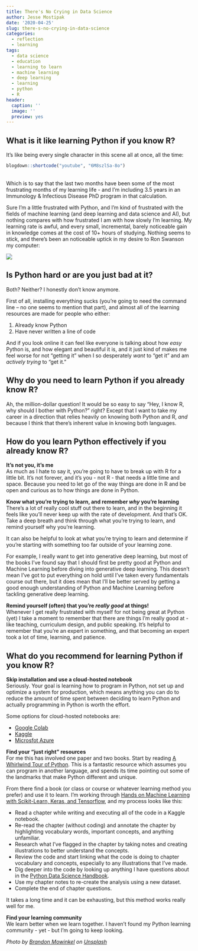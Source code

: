 ```yaml
---
title: There's No Crying in Data Science
author: Jesse Mostipak
date: '2020-04-25'
slug: there-s-no-crying-in-data-science
categories: 
  - reflection
  - learning
tags:
  - data science
  - education
  - learning to learn
  - machine learning
  - deep learning
  - learning
  - python
  - R
header:
  caption: ''
  image: ''
  preview: yes
---
```

## What is it like learning Python if you know R?

It's like being every single character in this scene all at once, all the time:

```r
blogdown::shortcode("youtube", "6M8szlSa-8o")
```
</br>
Which is to say that the last two months have been some of the most frustrating months of my learning life - and I'm including 3.5 years in an Immunology & Infectious Disease PhD program in that calculation. 

Sure I'm a little frustrated with Python, and I'm kind of frustrated with the fields of machine learning (and deep learning and data science and AI), but nothing compares with how frustrated I am with how slowly I'm learning. 
My learning rate is awful, and every small, incremental, barely noticeable gain in knowledge comes at the cost of 10+ hours of studying.
Nothing seems to stick, and there's been an noticeable uptick in my desire to Ron Swanson my computer:

![](https://media.giphy.com/media/5eFp76zhsq3uw/giphy.gif)

## Is Python hard or are you just bad at it?

Both? 
Neither?
I honestly don't know anymore.

First of all, installing everything sucks (you're going to need the command line -- no one seems to mention that part), and almost all of the learning resources are made for people who either:

1. Already know Python 
2. Have never written a line of code

And if you look online it can feel like everyone is talking about how _easy_ Python is, and how elegant and beautiful it is, and it just kind of makes me feel worse for not "getting it" when I so desperately _want_ to "get it" and am _actively trying_ to "get it."

## Why do you need to learn Python if you already know R?
Ah, the million-dollar question! 
It would be so easy to say "Hey, I know R, why should I bother with Python?" right?
Except that I want to take my career in a direction that relies heavily on knowing both Python and R, _and_ because I think that there's inherent value in knowing both languages.

## How do you learn Python effectively if you already know R?

**It's not you, it's me**  
As much as I hate to say it, you're going to have to break up with R for a little bit. 
It's not forever, and it's you - not R - that needs a little time and space.
Because you need to let go of the way things are done in R and be open and curious as to how things are done in Python. 

**Know what you're trying to learn, and remember _why_ you're learning**  
There's a lot of really cool stuff out there to learn, and in the beginning it feels like you'll never keep up with the rate of development. 
And that's OK.
Take a deep breath and think through what you're trying to learn, and remind yourself why you're learning.

It can also be helpful to look at what you're trying to learn and determine if you're starting with something too far outside of your learning zone.

For example, I really want to get into generative deep learning, but most of the books I've found say that I should first be pretty good at Python and Machine Learning before diving into generative deep learning. 
This doesn't mean I've got to put everything on hold until I've taken every fundamentals course out there, but it does mean that I'll be better served by getting a good enough understanding of Python and Machine Learning before tackling generative deep learning.

**Remind yourself (often) that you're _really good_ at things!**  
Whenever I get really frustrated with myself for not being great at Python (yet) I take a moment to remember that there are things I'm really good at - like teaching, curriculum design, and public speaking.
It's helpful to remember that you're an expert in something, and that becoming an expert took a lot of time, learning, and patience.

## What do you recommend for learning Python if you know R?

**Skip installation and use a cloud-hosted notebook**    
Seriously.
Your goal is learning how to program in Python, not set up and optimize a system for production, which means anything you can do to reduce the amount of time spent between deciding to learn Python and actually programming in Python is worth the effort.

Some options for cloud-hosted notebooks are: 

- [Google Colab](https://colab.research.google.com/notebooks/intro.ipynb#scrollTo=GJBs_flRovLc)
- [Kaggle](https://www.kaggle.com/notebooks)
- [Microsfot Azure](https://notebooks.azure.com/)

**Find your "just right" resources**  
For me this has involved one paper and two books. 
Start by reading [A Whirlwind Tour of Python](https://jakevdp.github.io/WhirlwindTourOfPython/). This is a fantastic resource which assumes you can program in another language, and spends its time pointing out some of the landmarks that make Python different and unique. 

From there find a book (or class or course or whatever learning method you prefer) and use it to learn. 
I'm working through [Hands on Machine Learning with Scikit-Learn, Keras, and Tensorflow](https://www.lpsm.paris/pageperso/has/source/Hand-on-ML.pdf), and my process looks like this:

- Read a chapter while writing and executing all of the code in a Kaggle notebook.
- Re-read the chapter (without coding) and annotate the chapter by highlighting vocabulary words, important concepts, and anything unfamiliar. 
- Research what I've flagged in the chapter by taking notes and creating illustrations to better understand the concepts.
- Review the code and start linking what the code is doing to chapter vocabulary and concepts, especially to any illustrations that I've made.
- Dig deeper into the code by looking up anything I have questions about in the [Python Data Science Handbook](https://jakevdp.github.io/PythonDataScienceHandbook/).
- Use my chapter notes to re-create the analysis using a new dataset.
- Complete the end of chapter questions.

It takes a long time and it can be exhausting, but this method works really well for me.

**Find your learning community**  
We learn better when we learn together. 
I haven't found my Python learning community - yet - but I'm going to keep looking.

_Photo by <a href="https://unsplash.com/@bmowinkel?utm_source=unsplash&utm_medium=referral&utm_content=creditCopyText">Brandon Mowinkel</a> on <a href="https://unsplash.com/s/photos/baseball?utm_source=unsplash&utm_medium=referral&utm_content=creditCopyText">Unsplash</a>_
